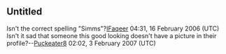 <article id="4089630" title=Talk:Molly Sims>
	<talkpage id="4089630" title="Talk:Molly Sims">
{{WikiProject Biography
|living=yes
|class=Start
|a&amp;e-work-group=yes
|listas=Sims, Molly
}}
{{WikiProject United States|class=Start|importance=low|KY=yes|KY-importance=}}

==Untitled==
Isn't the correct spelling &quot;Simms&quot;?[[User:IFaqeer|IFaqeer]] 04:31, 16 February 2006 (UTC)
Isn't it sad that someone this good looking doesn't have a picture in their profile?--[[User:Puckeater8|Puckeater8]] 02:02, 3 February 2007 (UTC)
	</talkpage>
</article>